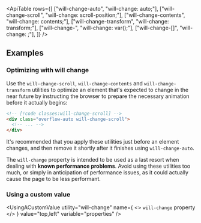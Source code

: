 

<ApiTable
  rows={[
    ["will-change-auto", "will-change: auto;"],
    ["will-change-scroll", "will-change: scroll-position;"],
    ["will-change-contents", "will-change: contents;"],
    ["will-change-transform", "will-change: transform;"],
    ["will-change-<custom-property>", "will-change: var(<custom-property>);"],
    ["will-change-[<value>]", "will-change: <value>;"],
  ]}
/>

## Examples

### Optimizing with will change

Use the `will-change-scroll`, `will-change-contents` and `will-change-transform` utilities to optimize an element that's expected to change in the near future by instructing the browser to prepare the necessary animation before it actually begins:

```html
<!-- [!code classes:will-change-scroll] -->
<div class="overflow-auto will-change-scroll">
  <!-- ... -->
</div>
```

It's recommended that you apply these utilities just before an element changes, and then remove it shortly after it finishes using `will-change-auto`.

The `will-change` property is intended to be used as a last resort when dealing with **known performance problems**. Avoid using these utilities too much, or simply in anticipation of performance issues, as it could actually cause the page to be less performant.

### Using a custom value

<UsingACustomValue
  utility="will-change"
  name={
    <>
      <code>will-change</code> property
    </>
  }
  value="top,left"
  variable="properties"
/>
